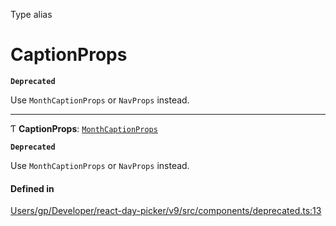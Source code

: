 <SectionTitle>Type alias</SectionTitle>

# CaptionProps

<Description>

**`Deprecated`**

Use `MonthCaptionProps` or `NavProps` instead.

</Description>

---

Ƭ **CaptionProps**: [`MonthCaptionProps`](/api/interfaces/MonthCaptionProps.md)

**`Deprecated`**

Use `MonthCaptionProps` or `NavProps` instead.

#### Defined in

[Users/gp/Developer/react-day-picker/v9/src/components/deprecated.ts:13](https://github.com/gpbl/react-day-picker/blob/4d332a01b/src/components/deprecated.ts#L13)
